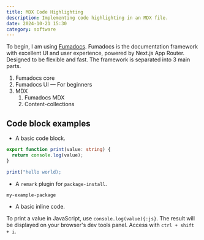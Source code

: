 ```yaml
---
title: MDX Code Highlighting
description: Implementing code highlighting in an MDX file.
date: 2024-10-21 15:30
category: software
---
```


To begin, I am using [Fumadocs](https://fumadocs.vercel.app/docs/ui/manual-installation). Fumadocs is the documentation framework with excellent UI and user experience, powered by Next.js App Router. Designed to be flexible and fast. The framework is separated into 3 main parts.

1. Fumadocs core
2. Fumadocs UI &mdash; <span className="text-blue-500">For beginners</span>
3. MDX
    1. Fumadocs MDX
    2. Content-collections

## Code block examples

- A basic code block.

```ts title="demo.ts"
export function print(value: string) {
  return console.log(value);
}

print("hello world);
```

- A `remark` plugin for `package-install`.

```package-install
my-example-package
```

- A basic inline code.

To print a value in JavaScript, use `console.log(value){:js}`. The result will be displayed on your browser's dev tools panel. Access with `ctrl + shift + i`.
